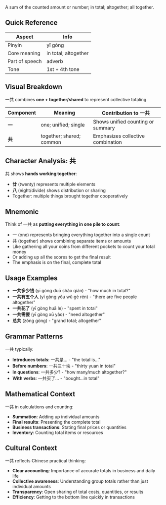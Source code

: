 A sum of the counted amount or number; in total; altogether; all together.

## Quick Reference

| Aspect         | Info                        |
| -------------- | --------------------------- |
| Pinyin         | yī gòng                     |
| Core meaning   | in total; altogether        |
| Part of speech | adverb                      |
| Tone           | 1st + 4th tone              |

## Visual Breakdown

一共 combines **one + together/shared** to represent collective totaling.

| Component | Meaning                     | Contribution to 一共                |
| --------- | --------------------------- | ----------------------------------- |
| **一**    | one; unified; single        | Shows unified counting or summary   |
| **共**    | together; shared; common    | Emphasizes collective combination   |

## Character Analysis: 共

共 shows **hands working together**:
- **廿** (twenty) represents multiple elements
- **八** (eight/divide) shows distribution or sharing
- Together: multiple things brought together cooperatively

## Mnemonic

Think of 一共 as **putting everything in one pile to count**:

- 一 (one) represents bringing everything together into a single count
- 共 (together) shows combining separate items or amounts
- Like gathering all your coins from different pockets to count your total money
- Or adding up all the scores to get the final result
- The emphasis is on the final, complete total

## Usage Examples

- **一共多少钱** (yī gòng duō shǎo qián) - "how much in total?"
- **一共有五个人** (yī gòng yǒu wǔ gè rén) - "there are five people altogether"
- **一共花了** (yī gòng huā le) - "spent in total"
- **一共需要** (yī gòng xū yào) - "need altogether"
- **总共** (zǒng gòng) - "grand total; altogether"

## Grammar Patterns

一共 typically:

- **Introduces totals**: 一共是... - "the total is..."
- **Before numbers**: 一共三十块 - "thirty yuan in total"
- **In questions**: 一共多少? - "how many/much altogether?"
- **With verbs**: 一共买了... - "bought...in total"

## Mathematical Context

一共 in calculations and counting:

- **Summation**: Adding up individual amounts
- **Final results**: Presenting the complete total
- **Business transactions**: Stating final prices or quantities
- **Inventory**: Counting total items or resources

## Cultural Context

一共 reflects Chinese practical thinking:

- **Clear accounting**: Importance of accurate totals in business and daily life
- **Collective awareness**: Understanding group totals rather than just individual amounts
- **Transparency**: Open sharing of total costs, quantities, or results
- **Efficiency**: Getting to the bottom line quickly in transactions
